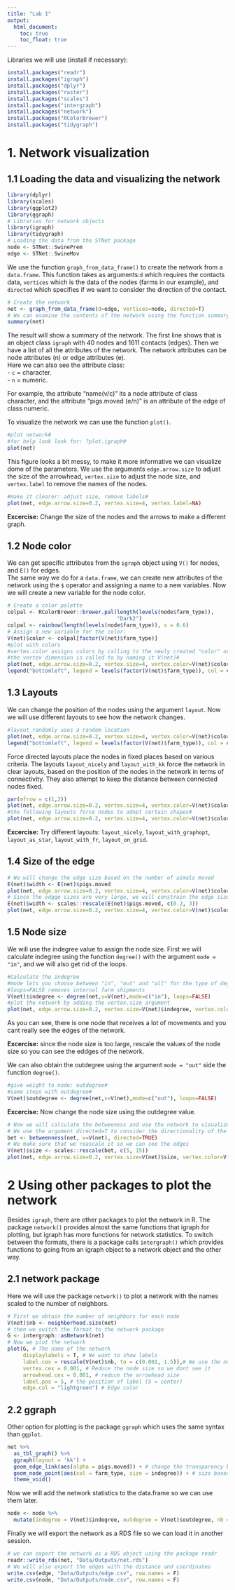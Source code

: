 ```yaml
---
title: "Lab 1"
output:
  html_document:
    toc: true
    toc_float: true
---
```


Libraries we will use (install if necessary):  

```r
install.packages("readr")
install.packages("igraph")
install.packages("dplyr")
install.packages("raster")
install.packages("scales")
install.packages("intergraph")
install.packages("network")
install.packages("RColorBrewer")
install.packages("tidygraph")
```



# 1. Network visualization

## 1.1 Loading the data and visualizing the network

```r
library(dplyr)
library(scales)
library(ggplot2)
library(ggraph)
# Libraries for network objects
library(igraph)
library(tidygraph)
# Loading the data from the STNet package
node <- STNet::SwinePrem
edge <- STNet::SwineMov
```

We use the function `graph_from_data_frame()`  to create the network from a `data.frame`. This function takes as arguments:`d`  which requires the contacts data, `vertices` which is the data of the nodes (farms in our example), and `directed` which specifies if we want to consider the direction of the contact.    

```r
# Create the network
net <- graph_from_data_frame(d=edge, vertices=node, directed=T)
# We can examine the contents of the network using the function summary()
summary(net)
```

The result will show a summary of the network. The first line shows that is an object class `igraph` with 40 nodes and 1611 contacts (edges).
Then we have a list of all the attributes of the network. The network attributes can be node attributes (n) or edge attributes (e).  
Here we can also see the attribute class:    
  - `c` = character.  
  - `n` = numeric.  
  
For example, the attribute "name(v/c)" its a node attribute of class character, and the attribute "pigs.moved (e/n)" is an attribute of the edge of class numeric.    

To visualize the network we can use the function `plot()`.  

```r
#plot network#
#for help look look for: ?plot.igraph#
plot(net)
```

This figure looks a bit messy, to make it more informative we can visualize dome of the parameters. We use the arguments `edge.arrow.size` to adjust the size of the arrowhead, `vertex.size` to adjust the node size, and `vertex.label` to remove the names of the nodes.  

```r
#make it clearer: adjust size, remove labels#
plot(net, edge.arrow.size=0.2, vertex.size=4, vertex.label=NA)
```

**Excercise:** Change the size of the nodes and the arrows to make a different graph.  


## 1.2 Node color

We can get specific attributes from the `igraph` object using `V()` for nodes, and `E()` for edges.  
The same way we do for a `data.frame`, we can create new attributes of the network using the `$` operator and assigning a name to a new variables. Now we will create a new variable for the node color.  

```r
# Create a color palette
colpal <- RColorBrewer::brewer.pal(length(levels(node$farm_type)), 
                                   "Dark2")
colpal <- rainbow(length(levels(node$farm_type)), s = 0.6)
# Assign a new variable for the color:
V(net)$color <- colpal[factor(V(net)$farm_type)]
#plot with colors
#vertex.color assigns colors by calling to the newly created "color" or "color2" variables that are now in the vertex (so node) dimension of the network#
#the vertex dimension is called to by naming it V(net)#
plot(net, edge.arrow.size=0.2, vertex.size=4, vertex.color=V(net)$color, vertex.label=NA)
legend("bottomleft", legend = levels(factor(V(net)$farm_type)), col = colpal, pch = 16, bty = "n")
```


## 1.3 Layouts

We can change the position of the nodes using the argument `layout`. Now we will use different layouts to see how the network changes.  

```r
#layout_randomly uses a random location
plot(net, edge.arrow.size=0.2, vertex.size=4, vertex.color=V(net)$color, vertex.label=NA, layout=layout_randomly)
legend("bottomleft", legend = levels(factor(V(net)$farm_type)), col = colpal, pch = 16, bty = "n")
```

Force directed layouts place the nodes in fixed places based on various criteria. The layouts `layout_nicely` and `layout_with_kk` force the network in clear layouts, based on the position of the nodes in the network in terms of connectivity.  They also attempt to keep the distance between connected nodes fixed.

```r
par(mfrow = c(1,2))
plot(net, edge.arrow.size=0.2, vertex.size=4, vertex.color=V(net)$color, vertex.label=NA, layout=layout_with_kk)
#the following layouts force nodes to adopt certain shapes#
plot(net, edge.arrow.size=0.2, vertex.size=4, vertex.color=V(net)$color, vertex.label=NA, layout=layout_in_circle)
```

**Excercise:** Try different layouts: `layout_nicely`, `layout_with_graphopt`, `layout_as_star`, `layout_with_fr`, `layout_on_grid`.    



## 1.4 Size of the edge

```r
# We will change the edge size based on the number of aimals moved
E(net)$width <- E(net)$pigs.moved
plot(net, edge.arrow.size=0.2, vertex.size=4, vertex.color=V(net)$color, vertex.label=NA, layout=layout_with_kk)
# Since the edgge sizes are very large, we will constrain the edge size based on a scale using the package scales
E(net)$width <- scales::rescale(E(net)$pigs.moved, c(0.2, 3))
plot(net, edge.arrow.size=0.2, vertex.size=4, vertex.color=V(net)$color, vertex.label=NA, layout=layout_with_kk)
```
  
  
## 1.5 Node size

We will use the indegree value to assign the node size. First we will calculate indegree using the function `degree()` with the argument `mode = "in"`, and we will also get rid of the loops.  

```r
#Calculate the indegree
#mode lets you choose between "in", "out" and "all" for the type of degree
#loops=FALSE removes internal farm shipments
V(net)$indegree <- degree(net,v=V(net),mode=c("in"), loops=FALSE)
#plot the network by adding the vertex.size argument
plot(net, edge.arrow.size=0.2, vertex.size=V(net)$indegree, vertex.color=V(net)$color, vertex.label=NA, layout=layout_with_kk)
```

As you can see, there is one node that receives a lot of movements and you cant really see the edges of the network.  

**Excercise:** since the node size is too large, rescale the values of the node size so you can see the eddges of the network.  

We can also obtain the outdegree using the argument `mode = "out"` side the function `degree()`.  

```r
#give weight to node: outdegree#
#same steps with outdegree#
V(net)$outdegree <- degree(net,v=V(net),mode=c("out"), loops=FALSE)
```

**Excercise:** Now change the node size using the outdegree value.  

```r
# Now we will calculate the betweeness and use the network to visualize it
# We use the argument directed=T to consider the directionality of the movement
bet <- betweenness(net, v=V(net), directed=TRUE)
# We make sure that we reascale it so we can see the edges
V(net)$size <- scales::rescale(bet, c(5, 15))
plot(net, edge.arrow.size=0.2, vertex.size=V(net)$size, vertex.color=V(net)$color, vertex.label=NA, layout=layout_with_kk)
```

# 2 Using other packages to plot the network

Besides `igraph`, there are other packages to plot the network in R. The package `network()` provides almost the same functions that igraph for plotting, but igraph has more functions for network statistics. To switch between the formats, there is a package calls `intergraph()` which provides functions to going from an igraph object to a network object and the other way.    

## 2.1 network package 
Here we will use the package `network()` to plot a network with the names scaled to the number of neighbors.  

```r
# First we obtain the number of neighbors for each node
V(net)$nb <- neighborhood.size(net)
# then we switch the format to the network package
G <- intergraph::asNetwork(net)
# Now we plot the network
plot(G, # The name of the network
     displaylabels = T, # We want to show labels
     label.cex = rescale(V(net)$nb, to = c(0.001, 1.5)),# We use the number of neighbors to scale the size
     vertex.cex = 0.001, # Reduce the node size so we dont see it
     arrowhead.cex = 0.001, # reduce the arrowhead size
     label.pos = 5, # the position of label (5 = center)
     edge.col = "lightgreen") # Edge color
```

## 2.2 ggraph

Other option for plotting is the package `ggraph` which uses the same syntax than `ggplot`.  

```r
net %>%
  as_tbl_graph() %>%
  ggraph(layout = 'kk') +
  geom_edge_link(aes(alpha = pigs.moved)) + # change the transparency based on number of animals moved
  geom_node_point(aes(col = farm_type, size = indegree)) + # size based on indegree
  theme_void()
```

Now we will add the network statistics to the data.frame so we can use them later.  

```r
node <- node %>%
  mutate(indegree = V(net)$indegree, outdegree = V(net)$outdegree, nb = V(net)$nb, Bet = bet)
```


Finally we will export the network as a RDS file so we can load it in another session.  

```r
# we can export the network as a RDS object using the package readr
readr::write_rds(net, "Data/Outputs/net.rds")
# We will also export the edges with the distance and coordinates
write.csv(edge, "Data/Outputs/edge.csv", row.names = F)
write.csv(node, "Data/Outputs/node.csv", row.names = F)
```